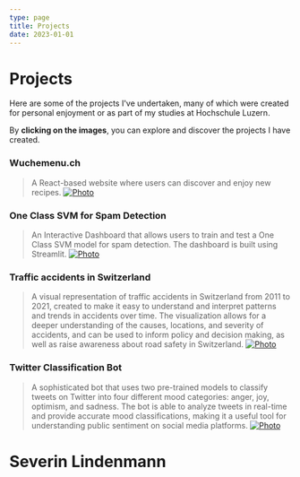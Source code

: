 ```yaml
---
type: page
title: Projects
date: 2023-01-01
---
```


# Projects


Here are some of the projects I've undertaken, many of which were created for personal enjoyment or as part of my studies at Hochschule Luzern.

By **clicking on the images**, you can explore and discover the projects I have created.

### Wuchemenu.ch

> A React-based website where users can discover and enjoy new recipes.
> [<Image
>   src="https://s3.severin.io/blog/images/projects/wuchemenu.webp"
>   alt="Photo"
>   width={1125}
>   height={750}
>   priority
>   className="next-image"
> />](https://wuchemenu.ch)

### One Class SVM for Spam Detection

> An Interactive Dashboard that allows users to train and test a One Class SVM model for spam detection. The dashboard is built using Streamlit.
> [<Image
>   src="https://s3.severin.io/blog/images/projects/traffic_accidents.webp"
>   alt="Photo"
>   width={1125}
>   height={750}
>   priority
>   className="next-image"
> />](https://hslu.severin.io/gis2)

### Traffic accidents in Switzerland

> A visual representation of traffic accidents in Switzerland from 2011 to 2021, created to make it easy to understand and interpret patterns and trends in accidents over time. The visualization allows for a deeper understanding of the causes, locations, and severity of accidents, and can be used to inform policy and decision making, as well as raise awareness about road safety in Switzerland.
> [<Image
>   src="https://s3.severin.io/blog/images/projects/one_class_svm.webp"
>   alt="Photo"
>   width={1125}
>   height={750}
>   priority
>   className="next-image"
> />](https://oneclasssvm.severin.io/)

### Twitter Classification Bot

> A sophisticated bot that uses two pre-trained models to classify tweets on Twitter into four different mood categories: anger, joy, optimism, and sadness. The bot is able to analyze tweets in real-time and provide accurate mood classifications, making it a useful tool for understanding public sentiment on social media platforms.
> [<Image
>   src="https://s3.severin.io/blog/images/projects/twitter_bot.webp"
>   alt="Photo"
>   width={1125}
>   height={750}
>   priority
>   className="next-image"
> />](https://severin-nlp.streamlit.app/)

# Severin Lindenmann
